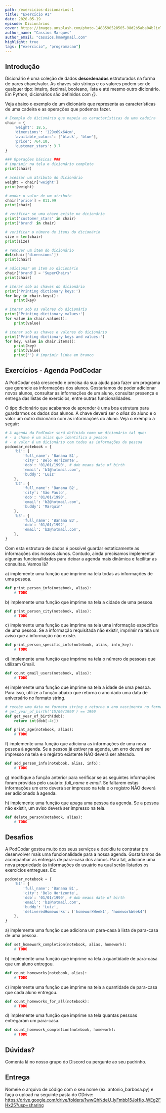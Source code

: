 ```yaml
---
path: /exercicios-dicionarios-1
title: "Exercício #1"
date: 2020-05-19
episode: Dicionários
cover: https://images.unsplash.com/photo-1488590528505-98d2b5aba04b?ixlib=rb-1.2.1&ixid=eyJhcHBfaWQiOjEyMDd9&auto=format&fit=crop&w=1907&q=80
author_name: "Cassios Marques"
author_email: "cassios.kmm@gmail.com"
highlight: true
tags: ["exercicio", "programacao"]
---
```


## Introdução
Dicionário é uma coleção de dados **desordenados** estruturados na forma de pares chave/valor. As chaves são strings e os valores podem ser de qualquer tipo: inteiro, decimal, booleano, lista e até mesmo outro dicionário.
Em Python, dicionários são definidos com *{}*.

Veja abaixo o exemplo de um dicionário que representa as características de uma cadeira e as operações que podemos fazer.

```python
# Exemplo de dicionário que mapeia as características de uma cadeira
chair = {
    'weight': 18.5,
    'dimensions': '129x69x64cm',
    'available_colors': ['black', 'blue'],
    'price': 764.10,
    'customer_stars': 3.7
}

### Operações básicas ###
# imprimir na tela o dicionário completo
print(chair)

# acessar um atributo do dicionário
weight = chair['weight']
print(weight)

# mudar o valor de um atributo
chair['price'] = 811.99
print(chair)

# verificar se uma chave existe no dicionário
print('customer_stars' in chair)
print('brand' in chair)

# verificar o número de itens do dicionário
size = len(chair)
print(size)

# remover um item do dicionário
del(chair['dimensions'])
print(chair)

# adicionar um item ao dicionário
chair['brand'] = 'SuperChairs'
print(chair)

# iterar sob as chaves do dicionário
print('Printing dictionary keys:')
for key in chair.keys():
    print(key)

# iterar sob os valores do dicionário
print('Printing dictionary values:')
for value in chair.values():
    print(value)

# iterar sob as chaves e valores do dicionário
print('Printing dictionary keys and values:')
for key, value in chair.items():
    print(key)
    print(value)
    print('') # imprimir linha em branco
```


## Exercícios - Agenda PodCodar
A PodCodar está crescendo e precisa da sua ajuda para fazer um programa que gerencie as informações dos alunos.
Gostaríamos de poder adicionar novos alunos, consultar as informações de um aluno, consultar presença e entrega das listas de exercícios, entre outras funcionalidades.

O tipo dicionário que acabamos de aprender é uma boa estrutura para guardarmos os dados dos alunos. A chave deverá ser o *alias* do aluno e o valor um outro dicionário com as informações do aluno. Veja o exemplo a seguir:
```python
# A agenda da PodCodar será definida como um dicionário tal que:
# - a chave é um alias que identifica a pessoa
# - o valor é um dicionário com todas as informações da pessoa
podcodar_notebook = {
    'b1': {
        'full_name': 'Banana B1',
        'city': 'Belo Horizonte',
        'dob': '01/01/1990', # dob means date of birth
        'email': 'b1@hotmail.com',
        'buddy': 'Luiz'
    },
    'b2': {
        'full_name': 'Banana B2',
        'city': 'São Paulo',
        'dob': '01/01/1990',
        'email': 'b2@hotmail.com',
        'buddy': 'Marquin'
    },
    'b3': {
        'full_name': 'Banana B3',
        'dob': '01/01/1992',
        'email': 'b2@hotmail.com',
    },
}
```
Com esta estrutura de dados é possível guardar estaticamente as informações dos nossos alunos. Contudo, ainda precisamos implementar algumas funcionalidades para deixar a agenda mais dinâmica e facilitar as consultas. Vamos lá?

a) implemente uma função que imprime na tela todas as informações de uma pessoa.
```python
def print_person_info(notebook, alias):
    # TODO
```

b) implemente uma função que imprime na tela a cidade de uma pessoa.
```python
def print_person_city(notebook, alias):
    # TODO
```

c) implemente uma função que imprime na tela uma informação específica de uma pessoa. Se a informação requisitada não existir, imprimir na tela um aviso que a informação não existe.
```python
def print_person_specific_info(notebook, alias, info_key):
    # TODO
```

d) implemente uma função que imprime na tela o número de pessoas que utilizam Gmail.
```python
def count_gmail_users(notebook, alias):
    # TODO
```

e) implemente uma função que imprime na tela a idade de uma pessoa. Para isso, utilize a função abaixo que retorna o ano dado uma data de aniversário no formato string.
```python
# recebe uma data no formato string e retorna o ano nascimento no formato inteiro. Ex:
# get_year_of_birth('15/06/1990') == 1990
def get_year_of_birth(dob):
    return int(dob[-4:])

def print_age(notebook, alias):
    # TODO
```

f) implemente uma função que adiciona as informações de uma nova pessoa à agenda. Se a pessoa já estiver na agenda, um erro deverá ser impresso na tela e o registro existente NÃO deverá ser alterado.
```python
def add_person_info(notebook, alias, info):
    # TODO
```

g) modifique a função anterior para verificar se as seguintes informações foram providas pelo usuário: *full_name* e *email*.
Se faltarem estas informações um erro deverá ser impresso na tela e o registro NÃO deverá ser adicionado à agenda.

h) implemente uma função que apaga uma pessoa da agenda. Se a pessoa não existir, um aviso deverá ser impresso na tela.
```python
def delete_person(notebook, alias):
    # TODO
```

## Desafios
A PodCodar gostou muito dos seus serviços e decidiu te contratar pra desenvolver mais uma funcionalidade para a nossa agenda.
Gostaríamos de acompanhar as entregas de para-casa dos alunos. Para tal, adicione uma nova propriedade às informações do usuário na qual serão listados os exercícios entregues. Ex:
```python
podcodar_notebook = {
    'b1': {
        'full_name': 'Banana B1',
        'city': 'Belo Horizonte',
        'dob': '01/01/1990', # dob means date of birth
        'email': 'b1@hotmail.com',
        'buddy': 'Luiz',
        'deliveredHomeworks': ['homeworkWeek1', 'homeworkWeek4']
    },
}
```
a) implemente uma função que adiciona um para-casa à lista de para-casa de uma pessoa.
```python
def set_homework_completion(notebook, alias, homework):
    # TODO
```

b) implemente uma função que imprime na tela a quantidade de para-casa que um aluno entregou.
```python
def count_homeworks(notebook, alias):
    # TODO
```

c) implemente uma função que imprime na tela a quantidade de para-casa que cada aluno entregou.
```python
def count_homeworks_for_all(notebook):
    # TODO
```

d) implemente uma função que imprime na tela quantas pessoas entregaram um para-casa.
```python
def count_homework_completion(notebook, homework):
    # TODO
```

## Dúvidas?
Comenta lá no nosso grupo do Discord ou pergunte ao seu padrinho.


## Entrega

Nomeie o arquivo de código com o seu nome (ex: antonio_barbosa.py) e faça o upload na seguinte pasta do GDrive:
https://drive.google.com/drive/folders/1wwQhNdeU_lyFmbb15JoHIo_WEg2FHx25?usp=sharing

<div style={{alignItems: "center", display: "flex", justifyContent: "center"}}>
    <Logo/>
</div>